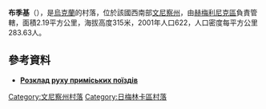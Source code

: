 {{coord|48|57|21|N|28|12|21|E|scale:30000|display=title}}

'''布季基'''（{{lang-uk|Будьки}}），是[[烏克蘭|烏克蘭]]的村落，位於該國西南部[[文尼察州|文尼察州]]，由[[赫梅利尼克區|赫梅利尼克區]]負責管轄，面積2.19平方公里，海拔高度315米，2001年人口622，人口密度每平方公里283.63人。

==參考資料==
* [http://swrailway.gov.ua/timetable/eltrain/?sid=234&lng= '''Розклад руху приміських поїздів'''] {{Wayback|url=http://swrailway.gov.ua/timetable/eltrain/?sid=234&lng= |date=20181222140505 }}

[[Category:文尼察州村落|Category:文尼察州村落]]
[[Category:日梅林卡區村落|Category:日梅林卡區村落]]


{{Vinnytsia-geo-stub}}